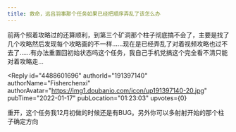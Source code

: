 ```yaml
---
title: 救命，远吕羽事那个任务如果已经把顺序弄乱了该怎么办
---
```



<Forum groupName="原神" groupUrl="https://www.douban.com/group/genshin/" archivedAt="2025-05-16T16:50:19.910Z">
  <Post
    id="258076726"
    title="救命，远吕羽事那个任务如果已经把顺序弄乱了该怎么办"
    url="https://www.douban.com/group/topic/258076726/?_spm_id=NDM0MTAxOTI"
    pubTime="2022-04-14"
    highlightUserId="191397140"
  >
前两个照着攻略过的还算顺利，到第三个矿洞那个柱子彻底搞不会了，主要是找了几个攻略然后发现每个攻略画的不一样......现在是已经弄乱了对着视频攻略也过不去了......有办法重置回初始状态吗这个任务，我自己手机党搞这个完全看不清只能对着攻略走...

<Reply
  id="4488601696"
  authorId="191397140"
  authorName="Fisherchenxi"
  authorAvatar="https://img1.doubanio.com/icon/up191397140-20.jpg"
  pubTime="2022-01-17"
  pubLocation="01:23:03"
  upvotes={0}
>
重开，这个任务我12月初做的时候还是有BUG。另外你可以多射射开始的那个柱子确定方向
</Reply>
  </Post>
</Forum>
